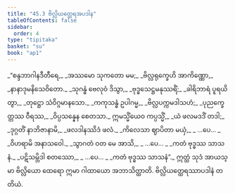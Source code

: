 ```yaml
---
title: "45.3 ဗိလ္လိယတ္ထေရအပဒါန"
tableOfContents: false
sidebar:
  order: 4
type: "tipitaka"
basket: "su"
book: "ap1"
---
```



<DynamicBreadcrumb />

<Division number="15" book="ap1">

<Paragraph number="5793" type="verses" book="ap1">
_“စန္ဒဘာဂါနဒီတီရေ,_  
_အဿမော သုကတော မမ;_  
_ဗိလ္လရုက္ခေဟိ အာကိဏ္ဏော,_  
_နာနာဒုမနိသေဝိတော._  

</Paragraph>

</Division>
<Division number="16" book="ap1">

<Paragraph number="5794" type="verses" book="ap1">
_သုဂန္ဓံ ဗေလုဝံ ဒိသွာ,_  
_ဗုဒ္ဓသေဋ္ဌမနုဿရိံ;_  
_ခါရိဘာရံ ပူရယိတွာ,_  
_တုဋ္ဌော သံဝိဂ္ဂမာနသော._  

</Paragraph>

</Division>
<Division number="17" book="ap1">

<Paragraph number="5795" type="verses" book="ap1">
_ကကုသန္ဓံ ဥပါဂမ္မ,_  
_ဗိလ္လပက္ကမဒါသဟံ;_  
_ပုညက္ခေတ္တဿ ဝီရဿ,_  
_ဝိပ္ပသန္နေန စေတသာ._  

</Paragraph>

</Division>
<Division number="18" book="ap1">

<Paragraph number="5796" type="verses" book="ap1">
ဣမသ္မိံယေဝ ကပ္ပသ္မိံ,_  
_ယံ ဖလမဒဒိံ တဒါ;_  
_ဒုဂ္ဂတိံ နာဘိဇာနာမိ,_  
_ဖလဒါနဿိဒံ ဖလံ._  

</Paragraph>

</Division>
<Division number="19" book="ap1">

<Paragraph number="5797" type="verses" book="ap1">
_ကိလေသာ ဈာပိတာ မယှံ,_  
_ …ပေ… _  
_ဝိဟရာမိ အနာသဝေါ._  

</Paragraph>

</Division>
<Division number="20" book="ap1">

<Paragraph number="5798" type="verses" book="ap1">
_သွာဂတံ ဝတ မေ အာသိ,_  
_ …ပေ… _  
_ကတံ ဗုဒ္ဓဿ သာသနံ._  

</Paragraph>

</Division>
<Division number="21" book="ap1">

<Paragraph number="5799" type="verses" book="ap1">
_ပဋိသမ္ဘိဒါ စတဿော,_  
_ …ပေ… _  
_ကတံ ဗုဒ္ဓဿ သာသနံ”._  

</Paragraph>

<Paragraph number="5800" book="ap1">
ဣတ္ထံ သုဒံ အာယသ္မာ ဗိလ္လိယော ထေရော ဣမာ ဂါထာယော အဘာသိတ္ထာတိ.

</Paragraph>
</Division>

<Paragraph number="5801" type="center" book="ap1">
ဗိလ္လိယတ္ထေရဿာပဒါနံ တတိယံ.
</Paragraph>